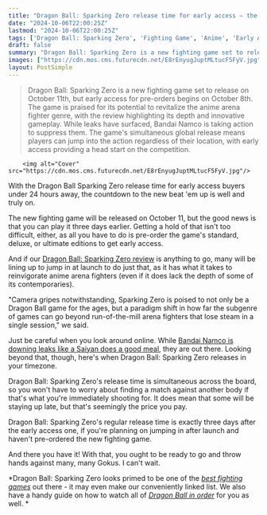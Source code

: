```yaml
---
title: "Dragon Ball: Sparking Zero release time for early access – the countdown to the new fighting game is on"
date: "2024-10-06T22:00:25Z"
lastmod: "2024-10-06T22:00:25Z"
tags: ['Dragon Ball: Sparking Zero', 'Fighting Game', 'Anime', 'Early Access', 'Bandai Namco', 'PC', 'PlayStation', 'Xbox']
draft: false
summary: "Dragon Ball: Sparking Zero is a new fighting game set to release on October 11th, but early access for pre-orders begins on October 8th. The game is praised for its potential to revitalize the anime arena fighter genre, with the review highlighting its depth and innovative gameplay. While leaks have surfaced, Bandai Namco is taking action to suppress them. The game's simultaneous global release means players can jump into the action regardless of their location, with early access providing a head start on the competition."
images: ["https://cdn.mos.cms.futurecdn.net/E8rEnyugJuptMLtucF5FyV.jpg"]
layout: PostSimple
---
```

> Dragon Ball: Sparking Zero is a new fighting game set to release on October 11th, but early access for pre-orders begins on October 8th. The game is praised for its potential to revitalize the anime arena fighter genre, with the review highlighting its depth and innovative gameplay. While leaks have surfaced, Bandai Namco is taking action to suppress them. The game's simultaneous global release means players can jump into the action regardless of their location, with early access providing a head start on the competition.


        <img alt="Cover" src="https://cdn.mos.cms.futurecdn.net/E8rEnyugJuptMLtucF5FyV.jpg"/>
        
With the Dragon Ball Sparking Zero release time for early access buyers under 24 hours away, the countdown to the new beat 'em up is well and truly on.

The new fighting game will be released on October 11, but the good news is that you can play it three days earlier. Getting a hold of that isn't too difficult, either, as all you have to do is pre-order the game's standard, deluxe, or ultimate editions to get early access.

And if our [Dragon Ball: Sparking Zero review](https://www.gamesradar.com/games/fighting/dragon-ball-sparking-zero-review/) is anything to go, many will be lining up to jump in at launch to do just that, as it has what it takes to reinvigorate anime arena fighters (even if it does lack the depth of some of its contemporaries).

"Camera gripes notwithstanding, Sparking Zero is poised to not only be a Dragon Ball game for the ages, but a paradigm shift in how far the subgenre of games can go beyond run-of-the-mill arena fighters that lose steam in a single session," we said.

Just be careful when you look around online. While [Bandai Namco is downing leaks like a Saiyan does a good meal](https://www.gamesradar.com/games/fighting/early-dragon-ball-sparkling-zero-stream-and-hours-of-spoilers-get-spirit-bombed-out-of-existence-by-bandai-namco/), they are out there. Looking beyond that, though, here's when Dragon Ball: Sparking Zero releases in your timezone.

Dragon Ball: Sparking Zero's release time is simultaneous across the board, so you won't have to worry about finding a match against another body if that's what you're immediately shooting for. It does mean that some will be staying up late, but that's seemingly the price you pay.

Dragon Ball: Sparking Zero's regular release time is exactly three days after the early access one, if you're planning on jumping in after launch and haven't pre-ordered the new fighting game.

And there you have it! With that, you ought to be ready to go and throw hands against many, many Gokus. I can't wait.

*Dragon Ball: Sparking Zero looks primed to be one of the *[<em>best fighting games</em>](https://www.gamesradar.com/best-fighting-games/)* out there - it may even make our conveniently linked list. We also have a handy guide on how to watch all of *[<em>Dragon Ball in order</em>](https://www.gamesradar.com/entertainment/anime-shows/how-to-watch-dragon-ball-in-order-tv-shows-and-movies/)* for you as well. *
        